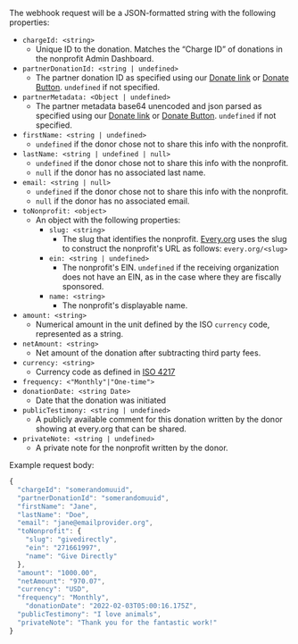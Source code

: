 The webhook request will be a JSON-formatted string with the following
properties:

- `chargeId: <string>`
  - Unique ID to the donation. Matches the “Charge ID” of donations in the
    nonprofit Admin Dashboard.
- `partnerDonationId: <string | undefined>`
  - The partner donation ID as specified using our
    [Donate link](../donate-link.md) or [Donate Button](../donate-button.md).
    `undefined` if not specified.
- `partnerMetadata: <Object | undefined>`
  - The partner metadata base64 unencoded and json parsed as specified using our 
    [Donate link](../donate-link.md) or [Donate Button](../donate-button.md).
    `undefined` if not specified.
- `firstName: <string | undefined>`
  - `undefined` if the donor chose not to share this info with the nonprofit.
- `lastName: <string | undefined | null>`
  - `undefined` if the donor chose not to share this info with the nonprofit.
  - `null` if the donor has no associated last name.
- `email: <string | null>`
  - `undefined` if the donor chose not to share this info with the nonprofit.
  - `null` if the donor has no associated email.
- `toNonprofit: <object>`
  - An object with the following properties:
    - `slug: <string>`
      - The slug that identifies the nonprofit. [Every.org](http://every.org)
        uses the slug to construct the nonprofit's URL as follows:
        `every.org/<slug>`
    - `ein: <string | undefined>`
      - The nonprofit's EIN. `undefined` if the receiving organization does not
        have an EIN, as in the case where they are fiscally sponsored.
    - `name: <string>`
      - The nonprofit's displayable name.
- `amount: <string>`
  - Numerical amount in the unit defined by the ISO `currency` code, represented
    as a string.
- `netAmount: <string>`
  - Net amount of the donation after subtracting third party fees. 
- `currency: <string>`
  - Currency code as defined in
    [ISO 4217](https://en.wikipedia.org/wiki/ISO_4217)
- `frequency: <"Monthly"|"One-time">`
- `donationDate: <string Date>`
  - Date that the donation was initiated
- `publicTestimony: <string | undefined>`
  - A publicly available comment for this donation written by the donor showing at every.org that can be shared.
- `privateNote: <string | undefined>`
  - A private note for the nonprofit written by the donor.

Example request body:

```jsx
{
  "chargeId": "somerandomuuid",
  "partnerDonationId": "somerandomuuid",
  "firstName": "Jane",
  "lastName": "Doe",
  "email": "jane@emailprovider.org",
  "toNonprofit": {
    "slug": "givedirectly",
    "ein": "271661997",
    "name": "Give Directly"
  },
  "amount": "1000.00",
  "netAmount": "970.07",
  "currency": "USD",
  "frequency": "Monthly",
	"donationDate": "2022-02-03T05:00:16.175Z",
  "publicTestimony": "I love animals",
  "privateNote": "Thank you for the fantastic work!"
}
```
